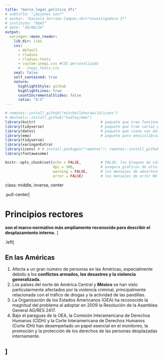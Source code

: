 ```yaml
---
title: "marco_legal_politico_dfi"
# subtitle: "¿Quiénes son?"
# author: "Daniela Serrano Campos,<br>*investigadora I*"
# institute: "DGAI"
# date: "10/08/24"
output:
  xaringan::moon_reader:
    lib_dir: libs
    css:
      - default
      - rladies
      - rladies-fonts
      - custom-inegi.css #CSS personalizado
      # - inegi_fonts.css
    seal: false
    self_contained: true
    nature:
      highlightStyle: github
      highlightLines: true
      countIncrementalSlides: false
      ratio: "4:3"
---
```


```r
# remotes::install_github("mitchelloharawild/icons")
# devtools::install_github("hadley/emo")
library(knitr)                              # paquete que trae funciones utiles para R Markdown
library(tidyverse)                          # paquete que trae varios paquetes comunes en el tidyverse
library(datos)                              # paquete que viene con datos populares traducidos al español :)
library(emo)                                # paquete para emojislibrary(knitr)
library(tidyverse)
library(xaringanExtra)
library(icons) # # install.packages("remotes"); remotes::install_github("mitchelloharawild/icons")
library(fontawesome)

knitr::opts_chunk$set(echo = FALSE,         # FALSE: los bloques de código NO se muestran
                      dpi = 300,            # asegura gráficos de alta resolución
                      warning = FALSE,      # los mensajes de advertencia NO se muestran
                      error = FALSE)        # los mensajes de error NO se muestran
```
class: middle, inverse, center

.pull-center[

# Principios rectores
**son el marco normativo más ampliamente reconocido para describir el desplazamiento interno.**
]

.left[

## En las Américas 

1. Afecta a un gran número de personas en las Américas, especialmente debido a los **conflictos armados, los desastres y la violencia generalizada.**     
2. Los países del norte de América Central y **México** se han visto particularmente afectados por la violencia criminal, principalmente relacionada con el tráfico de drogas y la actividad de las pandillas.   
3. La Organización de los Estados Americanos (OEA) ha reconocido la magnitud del problema al adoptar en 2009 la Resolución de la Asamblea General AG/RES 2417.   
4. Bajo el paraguas de la OEA, la Comisión Interamericana de Derechos Humanos (CIDH) y la Corte Interamericana de Derechos Humanos (Corte IDH) han desempeñado un papel esencial en el monitoreo, la promoción y la protección de los derechos de las personas desplazadas internamente. 

]
---








